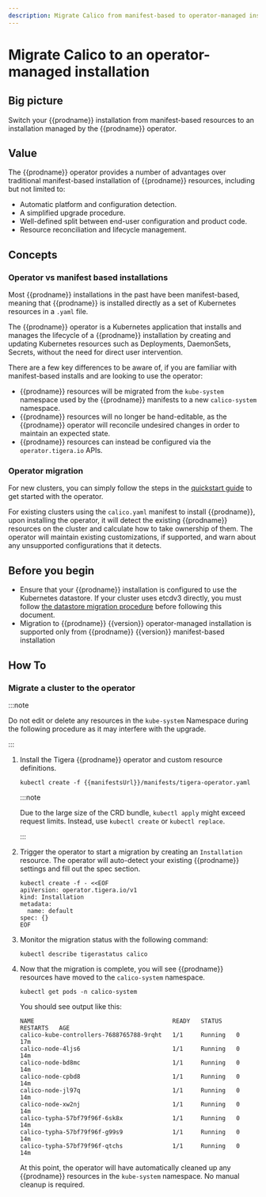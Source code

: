 ```yaml
---
description: Migrate Calico from manifest-based to operator-managed installation
---
```


# Migrate Calico to an operator-managed installation

## Big picture

Switch your {{prodname}} installation from manifest-based resources to an installation managed by the {{prodname}} operator.

## Value

The {{prodname}} operator provides a number of advantages over traditional manifest-based installation of {{prodname}} resources, including but not limited to:

- Automatic platform and configuration detection.
- A simplified upgrade procedure.
- Well-defined split between end-user configuration and product code.
- Resource reconciliation and lifecycle management.

## Concepts

### Operator vs manifest based installations

Most {{prodname}} installations in the past have been manifest-based, meaning that {{prodname}} is installed directly as a set of Kubernetes resources in a `.yaml` file.

The {{prodname}} operator is a Kubernetes application that installs and manages the lifecycle of a {{prodname}} installation by creating and updating Kubernetes resources
such as Deployments, DaemonSets, Secrets, without the need for direct user intervention.

There are a few key differences to be aware of, if you are familiar with manifest-based installs and are looking to use the operator:

- {{prodname}} resources will be migrated from the `kube-system` namespace used by the {{prodname}} manifests to a new `calico-system` namespace.
- {{prodname}} resources will no longer be hand-editable, as the {{prodname}} operator will reconcile undesired changes in order to maintain an expected state.
- {{prodname}} resources can instead be configured via the `operator.tigera.io` APIs.

### Operator migration

For new clusters, you can simply follow the steps in the [quickstart guide](../getting-started/kubernetes/quickstart.mdx) to get started with the operator.

For existing clusters using the `calico.yaml` manifest to install {{prodname}}, upon installing the operator, it will detect the existing {{prodname}} resources on the cluster
and calculate how to take ownership of them. The operator will maintain existing customizations, if supported, and warn about any unsupported configurations that it detects.

## Before you begin

- Ensure that your {{prodname}} installation is configured to use the Kubernetes datastore. If your cluster uses etcdv3 directly, you must follow [the datastore migration procedure](datastore-migration.mdx) before following this document.
- Migration to {{prodname}} {{version}} operator-managed installation is supported only from {{prodname}} {{version}} manifest-based installation

## How To

### Migrate a cluster to the operator

:::note

Do not edit or delete any resources in the `kube-system` Namespace during the following procedure as it may interfere with the upgrade.

:::

1. Install the Tigera {{prodname}} operator and custom resource definitions.

   ```
   kubectl create -f {{manifestsUrl}}/manifests/tigera-operator.yaml
   ```

   :::note

   Due to the large size of the CRD bundle, `kubectl apply` might exceed request limits. Instead, use `kubectl create` or `kubectl replace`.

   :::

1. Trigger the operator to start a migration by creating an `Installation` resource. The operator will auto-detect your existing {{prodname}} settings and fill out the spec section.

   ```
   kubectl create -f - <<EOF
   apiVersion: operator.tigera.io/v1
   kind: Installation
   metadata:
     name: default
   spec: {}
   EOF
   ```

1. Monitor the migration status with the following command:

   ```
   kubectl describe tigerastatus calico
   ```

1. Now that the migration is complete, you will see {{prodname}} resources have moved to the `calico-system` namespace.

   ```
   kubectl get pods -n calico-system
   ```

   You should see output like this:

   ```
   NAME                                       READY   STATUS    RESTARTS   AGE
   calico-kube-controllers-7688765788-9rqht   1/1     Running   0          17m
   calico-node-4ljs6                          1/1     Running   0          14m
   calico-node-bd8mc                          1/1     Running   0          14m
   calico-node-cpbd8                          1/1     Running   0          14m
   calico-node-jl97q                          1/1     Running   0          14m
   calico-node-xw2nj                          1/1     Running   0          14m
   calico-typha-57bf79f96f-6sk8x              1/1     Running   0          14m
   calico-typha-57bf79f96f-g99s9              1/1     Running   0          14m
   calico-typha-57bf79f96f-qtchs              1/1     Running   0          14m
   ```

   At this point, the operator will have automatically cleaned up any {{prodname}} resources in the `kube-system` namespace. No manual cleanup is required.
